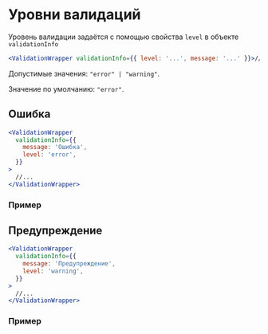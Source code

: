 
<Meta of={DocsStories} />

# Уровни валидаций

Уровень валидации задаётся с помощью свойства `level` в объекте `validationInfo`

```jsx static
<ValidationWrapper validationInfo={{ level: '...', message: '...' }}>//...</ValidationWrapper>
```

Допустимые значения: `"error" | "warning"`.

Значение по умолчанию: `"error"`.

## Ошибка

```jsx static
<ValidationWrapper
  validationInfo={{
    message: 'Ошибка',
    level: 'error',
  }}
>
  //...
</ValidationWrapper>
```

### Пример

<Story of={DocsStories.ValidationError} />

## Предупреждение

```jsx static
<ValidationWrapper
  validationInfo={{
    message: 'Предупреждение',
    level: 'warning',
  }}
>
  //...
</ValidationWrapper>
```

### Пример

<Story of={DocsStories.ValidationWarning} />
